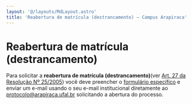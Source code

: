 ```yaml
---
layout: '@/layouts/MdLayout.astro'
title: 'Reabertura de matrícula (destrancamento) — Campus Arapiraca'
---
```




Reabertura de matrícula (destrancamento)
========================================







Para solicitar a **reabertura de matrícula (destrancamento)**(ver [Art. 27 da Resolução Nº 25/2005](https://ufal.br/estudante/graduacao/normas/documentos/resolucoes/resolucao_25_2005_CEPE)) você deve preencher o [formulário específico](https://ufal.br/estudante/documentos/formularios/matricula/requerimento-para-reabertura-de-matricula-drca/) e enviar um e-mail usando o seu e-mail institucional diretamente ao [protocolo@arapiraca.ufal.br](mailto:protocolo@arapiraca.ufal.br?subject=Reabertura%20de%20matr%C3%ADcula%20(destrancamento)) solicitando a abertura do processo.








